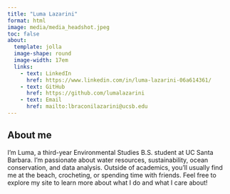```yaml
---
title: "Luma Lazarini"
format: html
image: media/media_headshot.jpeg
toc: false
about: 
  template: jolla
  image-shape: round
  image-width: 17em
  links:
    - text: LinkedIn
      href: https://www.linkedin.com/in/luma-lazarini-06a614361/
    - text: GitHub
      href: https://github.com/lumalazarini
    - text: Email
      href: mailto:lbraconilazarini@ucsb.edu
---
```


## About me

I’m Luma, a third-year Environmental Studies B.S. student at UC Santa Barbara. I’m passionate about water resources, sustainability, ocean conservation, and data analysis. Outside of academics, you’ll usually find me at the beach, crocheting, or spending time with friends. Feel free to explore my site to learn more about what I do and what I care about!

